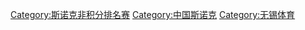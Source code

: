 [[Category:斯诺克非积分排名赛|Category:斯诺克非积分排名赛]]
[[Category:中国斯诺克|Category:中国斯诺克]]
[[Category:无锡体育|Category:无锡体育]]